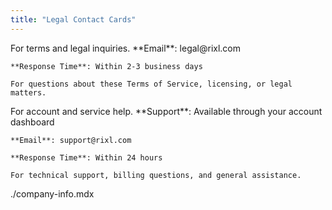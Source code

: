 ```yaml
---
title: "Legal Contact Cards"
---
```


<Columns cols={3}>
  <Card title="Legal Questions">
    For terms and legal inquiries.
    **Email**: legal@rixl.com

    **Response Time**: Within 2-3 business days

    For questions about these Terms of Service, licensing, or legal matters.
  </Card>

  <Card title="General Support">
    For account and service help.
    **Support**: Available through your account dashboard

    **Email**: support@rixl.com

    **Response Time**: Within 24 hours

    For technical support, billing questions, and general assistance.
  </Card>

  <include>./company-info.mdx</include>
</Columns>
